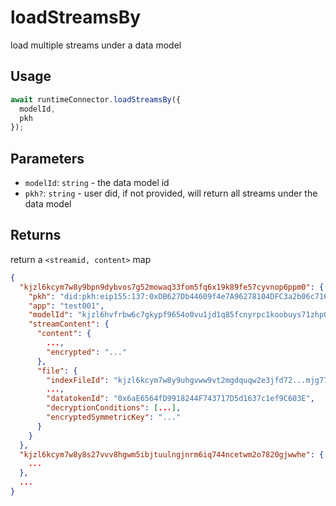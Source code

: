 # loadStreamsBy

load multiple streams under a data model

## Usage
```js
await runtimeConnector.loadStreamsBy({
  modelId,
  pkh
});
```

## Parameters
- `modelId`: `string` - the data model id
- `pkh?`: `string` - user did, if not provided, will return all streams under the data model

## Returns
return a `<streamid, content>` map
```json
{
  "kjzl6kcym7w8y9bpn9dybvos7g52mowaq33fom5fq6x19k89fe57cyvnop6ppm0": {
    "pkh": "did:pkh:eip155:137:0xDB627Db44609f4e7A96278104DFC3a2b06c7160B",
    "app": "test001",
    "modelId": "kjzl6hvfrbw6c7gkypf9654o0vu1jd1q85fcnyrpc1koobuys71zhp0m7kbmrvs",
    "streamContent": {
      "content": {
        ..., 
        "encrypted": "..."
      },
      "file": {
        "indexFileId": "kjzl6kcym7w8y9uhgvww9vt2mgdquqw2e3jfd72...mjg77brphd",
        ...,
        "datatokenId": "0x6aE6564fD9918244F743717D5d1637c1ef9C603E",
        "decryptionConditions": [...],
        "encryptedSymmetricKey": "..."
      }
    }
  },
  "kjzl6kcym7w8y8s27vvv8hgwm5ibjtuulngjnrm6iq744ncetwm2o7820gjwwhe": {
    ...
  },
  ...
}
```